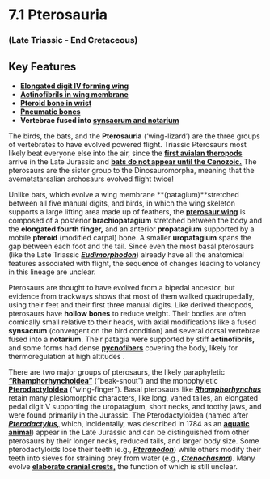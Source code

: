 # 7.1 Pterosauria


### (Late Triassic - End Cretaceous)


## Key Features



*   **[Elongated digit IV forming wing ](#366_anhanguerapiscatorwhole)**
*   **[Actinofibrils in wing membrane](#370_rhamphorhynchusmuensteriactinofibrils)**
*   **[Pteroid bone in wrist](#369_phosphatodracowhole)**
*   **[Pneumatic bones ](#367_anhanguerasantanaepneumatic)**
*   **Vertebrae fused into [synsacrum and notarium](#369_phosphatodracowhole)**

The birds, the bats, and the **Pterosauria** (‘wing-lizard’) are the three groups of vertebrates to have evolved powered flight. Triassic Pterosaurs most likely beat everyone else into the air, since the **[first avialan theropods](#372_archaeopteryxlithographicalagerstatten)** arrive in the Late Jurassic and **[bats do not appear until the Cenozoic.](#371_icaronycterisbat)**  The pterosaurs are the sister group to the Dinosauromorpha, meaning that the avemetatarsalian archosaurs evolved flight twice!

Unlike bats, which evolve a wing membrane **(patagium)**stretched between all five manual digits, and birds, in which the wing skeleton supports a large lifting area made up of feathers, the **[pterosaur wing](#373_batbirdpterodactylwing)** is composed of a posterior **brachiopatagium** stretched between the body and the **elongated fourth finger,** and an anterior **propatagium** supported by a mobile **pteroid** (modified carpal) bone. A smaller **uropatagium** spans the gap between each foot and the tail. Since even the most basal pterosaurs (like the Late Triassic **_[Eudimorphodon](#374_eudimorphodonwhole)_**) already have all the anatomical features associated with flight, the sequence of changes leading to volancy in this lineage are unclear.

Pterosaurs are thought to have evolved from a bipedal ancestor, but evidence from trackways shows that most of them walked quadrupedally, using their feet and their first three manual digits. Like derived theropods, pterosaurs have **hollow bones** to reduce weight. Their bodies are often comically small relative to their heads, with axial modifications like a fused **synsacrum** (convergent on the bird condition) and several dorsal vertebrae fused into a **notarium.** Their patagia were supported by stiff **actinofibrils,** and some forms had dense **[pycnofibers](#375_sordespilosuspycnofibers)** covering the body, likely for thermoregulation at high altitudes .

There are two major groups of pterosaurs, the likely paraphyletic **[“Rhamphorhynchoidea”](#376_raeticodactylusanimation)** (“beak-snout”) and the monophyletic **[Pterodactyloidea](#369_phosphatodracowhole)** (“wing-finger”). Basal pterosaurs like **_[Rhamphorhynchus](#370_rhamphorhynchusmuensteriactinofibrils)_** retain many plesiomorphic characters, like long, vaned tailes, an elongated pedal digit V supporting the uropatagium, short necks, and toothy jaws, and were found primarily in the Jurassic. The Pterodactyloidea (named after **_[Pterodactylus,](#16_pterodactyluslongirostriswhole)_** which, incidentally, was described in 1784 as an **[aquatic animal](#377_pterodactylusaquatic)**) appear in the Late Jurassic and can be distinguished from other pterosaurs by their longer necks, reduced tails, and larger body size. Some pterodactyloids lose their teeth (e.g., **_[Pteranodon](#378_pteranodonskull)_**) while others modify their teeth into sieves for straining prey from water (e.g., **_[Ctenochasma](#379_ctenochasmaskull)_**). Many evolve **[elaborate cranial crests,](#380_tupandactyluscrest)** the function of which is still unclear.

